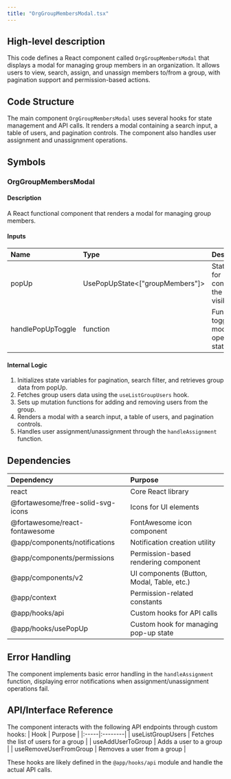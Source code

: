 ```yaml
---
title: "OrgGroupMembersModal.tsx"
---
```


## High-level description
This code defines a React component called `OrgGroupMembersModal` that displays a modal for managing group members in an organization. It allows users to view, search, assign, and unassign members to/from a group, with pagination support and permission-based actions.

## Code Structure
The main component `OrgGroupMembersModal` uses several hooks for state management and API calls. It renders a modal containing a search input, a table of users, and pagination controls. The component also handles user assignment and unassignment operations.

## Symbols

### OrgGroupMembersModal
#### Description
A React functional component that renders a modal for managing group members.

#### Inputs
| Name | Type | Description |
|:-----|:-----|:------------|
| popUp | UsePopUpState&lt;["groupMembers"]&gt; | State object for controlling the modal's visibility |
| handlePopUpToggle | function | Function to toggle the modal's open/close state |

#### Internal Logic
1. Initializes state variables for pagination, search filter, and retrieves group data from popUp.
2. Fetches group users data using the `useListGroupUsers` hook.
3. Sets up mutation functions for adding and removing users from the group.
4. Renders a modal with a search input, a table of users, and pagination controls.
5. Handles user assignment/unassignment through the `handleAssignment` function.

## Dependencies
| Dependency | Purpose |
|:-----------|:--------|
| react | Core React library |
| @fortawesome/free-solid-svg-icons | Icons for UI elements |
| @fortawesome/react-fontawesome | FontAwesome icon component |
| @app/components/notifications | Notification creation utility |
| @app/components/permissions | Permission-based rendering component |
| @app/components/v2 | UI components (Button, Modal, Table, etc.) |
| @app/context | Permission-related constants |
| @app/hooks/api | Custom hooks for API calls |
| @app/hooks/usePopUp | Custom hook for managing pop-up state |

## Error Handling
The component implements basic error handling in the `handleAssignment` function, displaying error notifications when assignment/unassignment operations fail.

## API/Interface Reference
The component interacts with the following API endpoints through custom hooks:
| Hook | Purpose |
|:-----|:--------|
| useListGroupUsers | Fetches the list of users for a group |
| useAddUserToGroup | Adds a user to a group |
| useRemoveUserFromGroup | Removes a user from a group |

These hooks are likely defined in the `@app/hooks/api` module and handle the actual API calls.